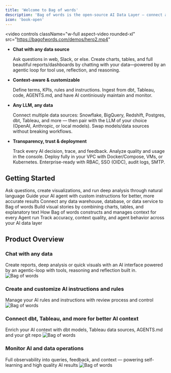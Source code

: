 ```yaml
---
title: 'Welcome to Bag of words'
description: 'Bag of words is the open-source AI Data Layer — connect any LLM to any data source with centralized context management, trust, observability, and control.'
icon: 'book-open'
---
```


<video
  controls
  className="w-full aspect-video rounded-xl"
  src="https://bagofwords.com/demos/hero2.mp4"
></video>

* **Chat with any data source** 

  Ask questions in web, Slack, or else. Create charts, tables, and full beautiful reports/dashboards by chatting with your data—powered by an agentic loop for tool use, reflection, and reasoning.

*  **Context-aware & customizable** 
  
   Define terms, KPIs, rules and instructions. Ingest from dbt, Tableau, code, AGENTS.md, and have AI continiously maintain and monitor.

* **Any LLM, any data**

   Connect multiple data sources: Snowflake, BigQuery, Redshift, Postgres, dbt, Tableau, and more — then pair with the LLM of your choice (OpenAI, Anthropic, or local models). Swap models/data sources without breaking workflows.

*  **Transparency, trust & deployment**

   Track every AI decision, trace, and feedback. Analyze quality and usage in the console. Deploy fully in your VPC with Docker/Compose, VMs, or Kubernetes. Enterprise-ready with RBAC, SSO (OIDC), audit logs, SMTP.

## Getting Started 

<Columns cols={3}>
  <Card title="Chat with Data" icon="bot" href="/using-bow/reports">
    Ask questions, create visualizations, and run deep analysis through natural language
  </Card>
  <Card title="Instructions" icon="box" href="/using-bow/instructions">
    Guide your AI agent with custom instructions for better, more accurate results
  </Card>
  <Card title="Data Sources" icon="database" href="/using-bow/data_source">
    Connect any data warehouse, database, or data service to Bag of words
  </Card>
</Columns>
<Columns cols={3}>
  <Card title="Dashboards" icon="chart-pie" href="/using-bow/dashboards">
    Build visual stories by combining charts, tables, and explanatory text
  </Card>

  <Card title="Context" icon="layers" href="/core/context">
    How Bag of words constructs and manages context for every Agent run
  </Card>
  <Card title="Monitoring" icon="activity" href="/core/monitoring">
    Track accuracy, context quality, and agent behavior across your AI data layer
  </Card>
</Columns>


## Product Overview

### Chat with any data
Create reports, deep analysis or quick visuals with an AI interface powered by an agentic-loop with tools, reasoning and reflection built in. 
![Bag of words](./assets/media/homev2.png)

### Create and customize AI instructions and rules
Manage your AI rules and instructions with review process and control
![Bag of words](./assets/media/instructions.png)

### Connect dbt, Tableau, and more for better AI context
Enrich your AI context with dbt models, Tableau data sources, AGENTS.md and your git repo
![Bag of words](./assets/media/dbt.png)

### Monitor AI and data operations
Full observability into queries, feedback, and context — powering self-learning and high quality AI results
![Bag of words](./assets/media/monitoring.png)